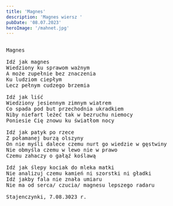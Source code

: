 ```yaml
---
title: 'Magnes'
description: 'Magnes wiersz '
pubDate: '08.07.2023'
heroImage: '/mahnet.jpg'
---
```

<pre>

Magnes

Idź jak magnes
Wiedziony ku sprawom ważnym
A może zupełnie bez znaczenia
Ku ludziom ciepłym
Lecz pełnym cudzego brzemia

Idź jak liść
Wiedziony jesiennym zimnym wiatrem
Co spada pod but przechodnia ukradkiem
Niby niefart leżeć tak w bezruchu niemocy
Poniesie Cię znowu ku światłom nocy

Idź jak patyk po rzece 
Z połamanej burzą olszyny
On nie myśli dalece czemu nurt go wiedzie w gęstwiny
Nie obmyśla czemu w lewo nie w prawo
Czemu zahaczy o gałąź koślawą

Idź jak ślepy kociak do mleka matki
Nie analizuj czemu kamień ni szorstki ni gładki
Idź jakby fala nie znała umiaru
Nie ma od serca/ czucia/ magnesu lepszego radaru

Stajenczynki, 7.08.3023 r.

</pre>
